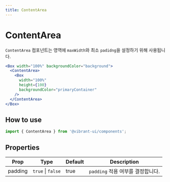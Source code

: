 ```yaml
---
title: ContentArea
---
```


# ContentArea

`ContentArea` 컴포넌트는 영역에 `maxWidth`와 최소 `padidng`을 설정하기 위해 사용됩니다.

```jsx live
<Box width="100%" backgroundColor="background">
  <ContentArea>
    <Box
      width="100%"
      height={100}
      backgroundColor="primaryContainer"
    />
  </ContentArea>
</Box>
```

## How to use

```jsx
import { ContentArea } from '@vibrant-ui/components';
```

## Properties

| Prop    | Type              | Default | Description                       |
| ------- | ----------------- | ------- | --------------------------------- |
| padding | `true` \| `false` | true    | `padding` 적용 여부를 결정합니다. |
